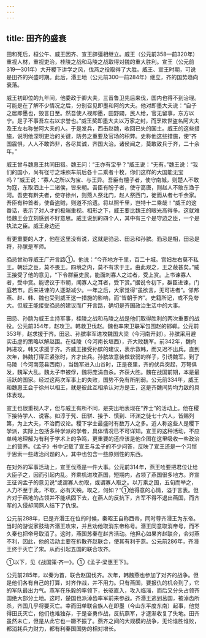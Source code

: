 ```yaml
---
---
---
```

title: 田齐的盛衰
---



田和死后，桓公午、威王因齐、宣王辟彊相继立。威王（公元前358—前320年）重视人材，重视吏治，桂陵之战和马陵之战取得对魏的重大胜利。宣王（公元前319—301年）大开稷下讲学之风，伐燕之役取得了大胜。威王、宣王时期，可说是田齐的兴盛时期。此后，湣王地（公元前300—前284年）继立，齐的国势趋向衰落。

威王初即位的九年间，他委政于卿大夫，三晋鲁卫先后来伐，国内也得不到治理。可能是在了解不少情况之后，分别召见即墨和阿的大夫。他对即墨大夫说：“自子之居即墨也，毁言日至。然吾使人视即墨，田野闢，民人给，官无留事，东方以宁。是子不事吾左右以求誉也。”威王奖即墨大夫以万家之封，而烹欺世盗名阿大夫及王左右称誉阿大夫的人。于是发兵，西击赵魏，收回已失的国土。威王的这些措施，说明他深明吏治的关键，防务之重要及官场的积弊。史称他这些措施，使“齐国震惧，人人不敢饰非，各尽其诚，齐国大治。诸侯闻之，莫敢致兵于齐，二十余年。”

威王曾与魏惠王共同田猎。魏王问：“王亦有宝乎？”威王说：“无有。”魏王说：“我们的国小，尚有径寸之珠照车前后各十二乘者十枚，你们这样的大国能无宝吗？”威王说：“寡人之所以为宝、与王异。吾臣有檀子者，使守南城，则楚人不敢为寇，东取泗上十二诸侯，皆来朝。吾臣有盼子者，使守高唐，则赵人不敢东渔于河。吾吏有黔夫者，使守徐州，则燕人祭北门，赵人祭西门，徙而从者七千余家。吾臣有种首者，使备盗贼，则道不拾遗。将以照千里，岂特十二乘哉！”威王的这番话，表示了对人才的极端重视。相形之下，威王要比魏王的眼光高得多。这就难怪魏王会立刻感到不好意思。威王说到的四个人，其中有三个是守边之臣，一个是执法之臣。威王身边还

有更重要的人才，他在这里没有说，这就是驺忌、田忌和孙膑。驺忌是相，田忌是将，孙膑是军师。

驺忌曾劝导威王广开言路①。他说：“今齐地方千里，百二十城。宫妇左右莫不私王。朝廷之臣，莫不畏王。四境之内，莫不有求于王。由此观之，王之蔽甚矣。”威王接受了他的意见，“下令群臣吏民，能面刺寡人之过者，受上赏。上书谏寡人者，受中赏。能谤议于市朝，闻寡人之耳者，受下赏。”据说令初下，群臣进谏，门庭若市。后来进谏的人逐渐减少。一年之后，大家觉得“虽欲言，无可进者”。邻邦燕、赵、韩、魏也受到威王这一措施的影响，而“皆朝于齐”。史籍所记，或不免夸大。但威王能接受驺忌的建议而广开言路，确切是齐国政治生活中的大事。

田忌、孙膑为威王主持军事，桂陵之战和马陵之战是他们取得胜利的两次重要的战役。公元前354年，赵攻卫。韩救卫伐赵。魏也率宋卫联军包围赵的邯郸。公元前353年，赵求援于齐。田忌、孙膑率军进攻魏国大梁（今河南开封）。孙膑采用避实击虚的策略以解赵围。在桂陵（今河南长垣西），齐大败魏军。前342年，魏向韩进攻，韩又求援于齐。齐威王接受孙膑的建议，表示救韩，而又迟不出兵。直到次年，韩魏打得正紧张时，齐才出兵。孙膑故意装做软弱的样子，引诱魏军。到了马陵（今河南范县西南），当魏军进入山谷时，正是夜里，齐的伏兵突起，万弩俱发，魏军大乱。魏太子申被俘，魏将庞涓自杀。齐获大胜。魏在战国前期，本是最活跃的国家。经过这两次军事上的失败，国势不免有所削弱。公元前334年，威王和魏惠王会于徐州以相王，就是彼此互相承认对方是王，这是齐魏间势均力敌的具体表现。

宣王也很重视人才，但与威王有所不同，是突出地表现在“养士”的活动上。他在稷下接待学人、说客。如淳于髠、田骈、接予、慎到、环渊之徒七十六人，皆赐列第，为上大夫，不治而议论。稷下学士最盛时有数万人之多。近人称这些人是稷下学派，实际上包括多种学派的学者，具体情况已不可详知。宣王的这种活动，不应单纯地理解为有利于学术上的争鸣，更重要的还应该是他企图在这里吸收一些政治上的营养。《孟子》书中记载了宣王与孟子的不少问答，反映了宣王还是一个习惯于思索一些政治问题的人，其中也包含一些原则性的东西。

在对外的军事活动上，宣王伐燕是一件大事。公元前314年，燕王哙要把君位让给大臣子之，因而引起内乱。齐乘机进攻燕国，短期内，占领了燕国很多地方。齐宣王征询孟子的意见说“或谓寡人勿取，或谓寡人取之。以万乘之国，五旬而举之，人力不至于此，不取，必有天殃。取之，何如？”①他得意的心情，溢于言表。但齐对于燕地的占领并不能巩固下去，在燕人的反抗下，齐军不得不退出燕国，而齐军的入侵却同燕人结下了仇恨。

公元前288年，已是齐湣王在位的时候，秦昭王自称西帝，同时尊齐湣王为东帝。当时的游说家鼓动齐湣王攻宋，并且劝他取消东帝称号。湣王同意取消帝号，而不久秦也把帝号取消了。这时，燕国苏秦在赵齐活动。他担心如果齐赵联合，会对燕不利，因此，他的活动主要在拆散齐赵联合，使其有利于燕。公元前286年，齐湣王终于灭亡了宋。从而引起五国的联合攻齐。

①以下，见《战国策·齐一》。①《孟子·梁惠王下》。

公元前285年，以秦为首，联合赵国伐齐。次年，韩魏燕也参加了对齐的战争。但是他们各有自己的打算，对齐作战，并不用力。只有燕国，要报仇的机会到了，它的军队最出力气。燕军在乐毅的率领下，长驱直入，攻入临淄，而后又分头占领齐国绝大部分土地。这时，楚国也派淖齿率军前来参战。齐湣王逃到莒国，被淖齿所杀，齐国几乎将要灭亡。幸而田单联合族人在即墨（今山东平度东南）起事，他觉得田氏灭亡，他们也难独存，于是奋勇作战，反抗燕军，才逐渐收复了失地。田齐虽然未亡，但是从此它也一蹶不振了。燕齐之间的大规模的战争，无论谁胜谁败，都消耗兵力财力，都有利秦国国势的相对增长。